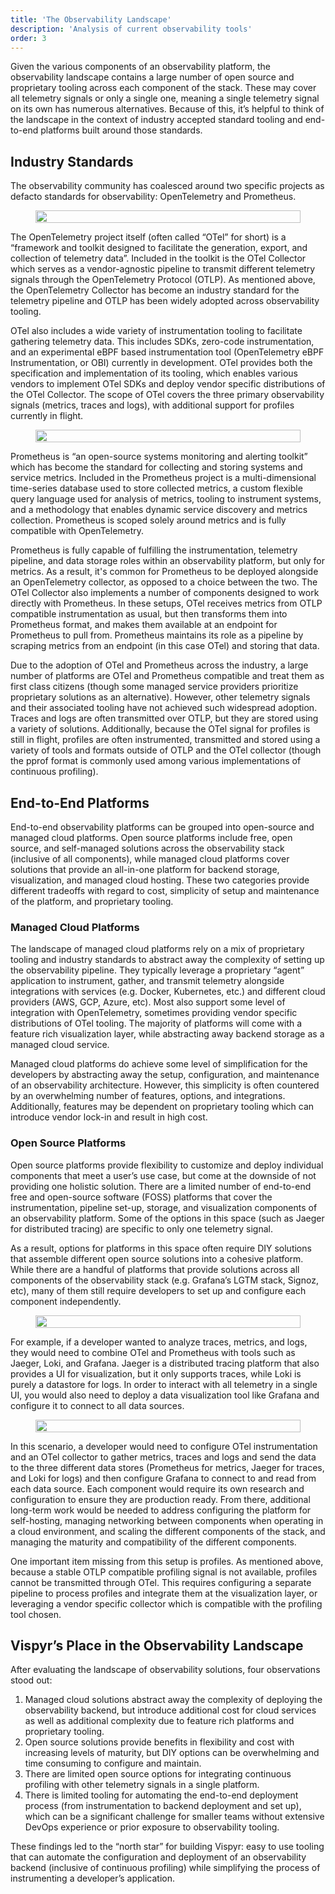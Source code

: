```yaml
---
title: 'The Observability Landscape'
description: 'Analysis of current observability tools'
order: 3
---
```



Given the various components of an observability platform, the observability landscape contains a large number of open source and proprietary tooling across each component of the stack. These may cover all telemetry signals or only a single one, meaning a single telemetry signal on its own has numerous alternatives. Because of this, it’s helpful to think of the landscape in the context of industry accepted standard tooling and end-to-end platforms built around those standards.

## Industry Standards

The observability community has coalesced around two specific projects as defacto standards for observability: OpenTelemetry and Prometheus.

<figure style="display: flex; justify-content: center;">
  <img
    src={otelCollector.src}
    style="width: 100%"
  />
</figure>

The OpenTelemetry project itself (often called “OTel” for short) is a “framework and toolkit designed to facilitate the generation, export, and collection of telemetry data”. Included in the toolkit is the OTel Collector which serves as a vendor-agnostic pipeline to transmit different telemetry signals through the OpenTelemetry Protocol (OTLP). As mentioned above, the OpenTelemetry Collector has become an industry standard for the telemetry pipeline and OTLP has been widely adopted across observability tooling.

OTel also includes a wide variety of instrumentation tooling to facilitate gathering telemetry data. This includes SDKs, zero-code instrumentation, and an experimental eBPF based instrumentation tool (OpenTelemetry eBPF Instrumentation, or OBI) currently in development. OTel provides both the specification and implementation of its tooling, which enables various vendors to implement OTel SDKs and deploy vendor specific distributions of the OTel Collector. The scope of OTel covers the three primary observability signals (metrics, traces and logs), with additional support for profiles currently in flight.

<figure style="display: flex; justify-content: center; max-width: 100%;">
  <img
    src={prometheus.src}
    style="width: 100%"
  />
</figure>

Prometheus is “an open-source systems monitoring and alerting toolkit” which has become the standard for collecting and storing systems and service metrics. Included in the Prometheus project is a multi-dimensional time-series database used to store collected metrics, a custom flexible query language used for analysis of metrics, tooling to instrument systems, and a methodology that enables dynamic service discovery and metrics collection. Prometheus is scoped solely around metrics and is fully compatible with OpenTelemetry.

Prometheus is fully capable of fulfilling the instrumentation, telemetry pipeline, and data storage roles within an observability platform, but only for metrics. As a result, it's common for Prometheus to be deployed alongside an OpenTelemetry collector, as opposed to a choice between the two. The OTel Collector also implements a number of components designed to work directly with Prometheus. In these setups, OTel receives metrics from OTLP compatible instrumentation as usual, but then transforms them into Prometheus format, and makes them available at an endpoint for Prometheus to pull from. Prometheus maintains its role as a pipeline by scraping metrics from an endpoint (in this case OTel) and storing that data.

Due to the adoption of OTel and Prometheus across the industry, a large number of platforms are OTel and Prometheus compatible and treat them as first class citizens (though some managed service providers prioritize proprietary solutions as an alternative). However, other telemetry signals and their associated tooling have not achieved such widespread adoption. Traces and logs are often transmitted over OTLP, but they are stored using a variety of solutions. Additionally, because the OTel signal for profiles is still in flight, profiles are often instrumented, transmitted and stored using a variety of tools and formats outside of OTLP and the OTel collector (though the pprof format is commonly used among various implementations of continuous profiling).

## End-to-End Platforms

End-to-end observability platforms can be grouped into open-source and managed cloud platforms. Open source platforms include free, open source, and self-managed solutions across the observability stack (inclusive of all components), while managed cloud platforms cover solutions that provide an all-in-one platform for backend storage, visualization, and managed cloud hosting. These two categories provide different tradeoffs with regard to cost, simplicity of setup and maintenance of the platform, and proprietary tooling.

### Managed Cloud Platforms

The landscape of managed cloud platforms rely on a mix of proprietary tooling and industry standards to abstract away the complexity of setting up the observability pipeline. They typically leverage a proprietary “agent” application to instrument, gather, and transmit telemetry alongside integrations with services (e.g. Docker, Kubernetes, etc.) and different cloud providers (AWS, GCP, Azure, etc). Most also support some level of integration with OpenTelemetry, sometimes providing vendor specific distributions of OTel tooling. The majority of platforms will come with a feature rich visualization layer, while abstracting away backend storage as a managed cloud service.

Managed cloud platforms do achieve some level of simplification for the developers by abstracting away the setup, configuration, and maintenance of an observability architecture. However, this simplicity is often countered by an overwhelming number of features, options, and integrations. Additionally, features may be dependent on proprietary tooling which can introduce vendor lock-in and result in high cost.

### Open Source Platforms

Open source platforms provide flexibility to customize and deploy individual components that meet a user’s use case, but come at the downside of not providing one holistic solution. There are a limited number of end-to-end free and open-source software (FOSS) platforms that cover the instrumentation, pipeline set-up, storage, and visualization components of an observability platform. Some of the options in this space (such as Jaeger for distributed tracing) are specific to only one telemetry signal.

As a result, options for platforms in this space often require DIY solutions that assemble different open source solutions into a cohesive platform. While there are a handful of platforms that provide solutions across all components of the observability stack (e.g. Grafana’s LGTM stack, Signoz, etc), many of them still require developers to set up and configure each component independently.

<figure style="display: flex; justify-content: center; max-width: 100%;">
  <img
    src={ossPlatforms.src}
    style="width: 100%"
  />
</figure>

For example, if a developer wanted to analyze traces, metrics, and logs, they would need to combine OTel and Prometheus with tools such as Jaeger, Loki, and Grafana. Jaeger is a distributed tracing platform that also provides a UI for visualization, but it only supports traces, while Loki is purely a datastore for logs. In order to interact with all telemetry in a single UI, you would also need to deploy a data visualization tool like Grafana and configure it to connect to all data sources.

<figure style="display: flex; justify-content: center;">
  <img
    src={ossScenario.src}
    style="width: 100%"
  />
</figure>

In this scenario, a developer would need to configure OTel instrumentation and an OTel collector to gather metrics, traces and logs and send the data to the three different data stores (Prometheus for metrics, Jaeger for traces, and Loki for logs) and then configure Grafana to connect to and read from each data source. Each component would require its own research and configuration to ensure they are production ready. From there, additional long-term work would be needed to address configuring the platform for self-hosting, managing networking between components when operating in a cloud environment, and scaling the different components of the stack, and managing the maturity and compatibility of the different components.

One important item missing from this setup is profiles. As mentioned above, because a stable OTLP compatible profiling signal is not available, profiles cannot be transmitted through OTel. This requires configuring a separate pipeline to process profiles and integrate them at the visualization layer, or leveraging a vendor specific collector which is compatible with the profiling tool chosen.

## Vispyr’s Place in the Observability Landscape

After evaluating the landscape of observability solutions, four observations stood out:

1. Managed cloud solutions abstract away the complexity of deploying the observability backend, but introduce additional cost for cloud services as well as additional complexity due to feature rich platforms and proprietary tooling.
2. Open source solutions provide benefits in flexibility and cost with increasing levels of maturity, but DIY options can be overwhelming and time consuming to configure and maintain.
3. There are limited open source options for integrating continuous profiling with other telemetry signals in a single platform.
4. There is limited tooling for automating the end-to-end deployment process (from instrumentation to backend deployment and set up), which can be a significant challenge for smaller teams without extensive DevOps experience or prior exposure to observability tooling.

These findings led to the “north star” for building Vispyr: easy to use tooling that can automate the configuration and deployment of an observability backend (inclusive of continuous profiling) while simplifying the process of instrumenting a developer’s application.
